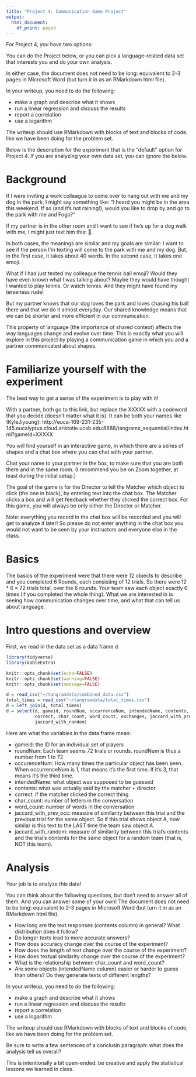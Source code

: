 ```yaml
---
title: "Project 4: Communication Game Project"
output:
  html_document:
    df_print: paged
---
```


For Project 4, you have two options:

You can do the Project below, or you can pick a language-related data set that interests you and do your own analysis.

In either case, the document does not need to be long: equivalent to 2-3 pages in Microsoft Word (but turn it in as an RMarkdown html file). 

In your writeup, you need to do the following:

- make a graph and describe what it shows
- run a linear regression and discuss the results
- report a correlation
- use a logarithm

The writeup should use RMarkdown with blocks of text and blocks of code, like we have been doing for the problem set.

Below is the description for the experiment that is the "default" option for Project 4. If you are analyzing your own data set, you can ignore the below.

# Background

If I were inviting a work colleague to come over to hang out with me and my dog in the park, I might say something like: “I heard you might be in the area this weekend. If so (and it’s not raining!), would you like to drop by and go to the park with me and Fogo?”

If my partner is in the other room and I want to see if he’s up for a dog walk with me, I might just text him this: 🎾.

In both cases, the meanings are similar and my goals are similar: I want to see if the person I’m texting will come to the park with me and my dog. But, in the first case, it takes about 40 words. In the second case, it takes one emoji.

What if I had just texted my colleague the tennis ball emoji? Would they have even known what I was talking about? Maybe they would have thought I wanted to play tennis. Or watch tennis. And they might have found my terseness rude!

But my partner knows that our dog loves the park and loves chasing his ball there and that we do it almost everyday. Our shared knowledge means that we can be shorter and more efficient in our communication.

This property of language (the importance of shared context) affects the way languages change and evolve over time. This is exactly what you will explore in this project by playing a communication game in which you and a partner communicated about shapes.

# Familiarize yourself with the experiment

The best way to get a sense of the experiment is to play with it!

With a partner, both go to this link, but replace the XXXXX with a codeword that you decide (doesn't matter what it is). It can be both your names like (KyleJiyoung): 
http://euca-169-231-235-145.eucalyptus.cloud.aristotle.ucsb.edu:8888/tangrams_sequential/index.html?gameId=XXXXX

You will find yourself in an interactive game, in which there are a series of shapes and a chat box where you can chat with your partner.

Chat your name to your partner in the box, to make sure that you are both there and in the same room. (I recommend you be on Zoom together, at least during the initial setup.)

The goal of the game is for the Director to tell the Matcher which object to click (the one in black), by entering text into the chat box. The Matcher clicks a box and will get feedback whether they clicked the correct box. For this game, you will always be only either the Director or Matcher.

Note: everything you record in the chat box will be recorded and you will get to analyze it later! So please do not enter anything in the chat box you would not want to be seen by your instructors and everyone else in the class.


# Basics 

The basics of the experiment were that there were 12 objects to describe and you completed 6 Rounds, each consisting of 12 trials. So there were 12 * 6 = 72 trials total, over the 6 rounds. Your team saw each object exactly 6 times (if you completed the whole thing). What we are interested in is seeing how communication changes over time, and what that can tell us about language.


# Intro questions and overview 

First, we read in the data set as a data frame d.

```r
library(tidyverse)
library(kableExtra)

knitr::opts_chunk$set(echo=FALSE)
knitr::opts_chunk$set(warning=FALSE)
knitr::opts_chunk$set(message=FALSE)

d = read_csv("~/tangramdata/combined_data.csv")
total_times = read_csv("~/tangramdata/total_times.csv")
d = left_join(d, total_times) 
d = select(d, gameid, roundNum, occurrenceNum, intendedName, contents,
           correct, char_count, word_count, exchanges, jaccard_with_prev_occ,
           jaccard_with_random)
```
Here are what the variables in the data frame mean:

- gameid: the ID for an individual set of players
- roundNum: Each team seems 72 trials or rounds. roundNum is thus a number from 1 to 72.
- occurenceNum: How many times the particular object has been seen. When occurrenceNum is 1, that means it's the first time. If it's 3, that means it's the third time.
- intendedName: what object was supposed to be guessed
- contents: what was actually said by the matcher + director
- correct: if the matcher clicked the correct thing
- char_count: number of letters in the conversation
- word_count: number of words in the conversation
- jaccard_with_prev_occ: measure of similarity between this trial and the previous trial for the same object. So if this trial shows object A, how similar is this text to the LAST time the team saw object A.
- jaccard_with_random: measure of similarity between this trial's contents and the trial's contents for the same object for a random team (that is, NOT this team).

# Analysis

Your job is to analyze this data! 

You can think about the following questions, but don't need to answer all of them. And you can answer some of your own! The document does not need to be long: equivalent to 2-3 pages in Microsoft Word (but turn it in as an RMarkdown html file). 

- How long are the text responses (contents column) in general? What distribution does it follow?
- Do longer texts lead to more accurate answers?
- How does accuracy change over the course of the experiment?
- How does the length of text change over the course of the experiment?
- How does textual similarity change over the course of the experiment?
- What is the relationship between char_count and word_count?
- Are some objects (intendedName column) easier or harder to guess than others? Do they generate texts of different lengths?

In your writeup, you need to do the following:

- make a graph and describe what it shows
- run a linear regression and discuss the results
- report a correlation
- use a logarithm

The writeup should use RMarkdown with blocks of text and blocks of code, like we have been doing for the problem set.

Be sure to write a few sentences of a conclusin paragraph: what does the analysis tell us overall?

This is intentionally a bit open-ended: be creative and apply the statistical lessons we learned in class. 

```r
```


